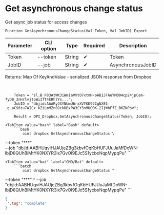 ﻿---
sidebar_position: 5
---


# Get asynchronous change status
 Get async job status for access changes



`Function GetAsynchronousChangeStatus(Val Token, Val JobID) Export`

  | Parameter | CLI option | Type | Required | Description |
  |-|-|-|-|-|
  | Token | --token | String | &#x2714; | Token |
  | JobID | --job | String | &#x2714; | AsynchronousJobID |

  
  Returns:  Map Of KeyAndValue - serialized JSON response from Dropbox

<br/>




```bsl title="1C:Enterprise/OneScript code example"
    Token = "sl.B_P83AtWK3iWmiaVVtO7xtmH-oAB1JFAuYM0O4cp24jpCem-7yD8_3nHrlvjtoWiI7T4kRh7Yx...";
    JobID = "dbjid:AAARyJXYNUmU6rxXVTKK92CgNXE1-_g_aC96tu7WICx_kZiLmMZn0JckDBxPW3CY3oMUO0K-2IjWbFfZ_B6ZNPbv";

    Result = OPI_Dropbox.GetAsynchronousChangeStatus(Token, JobID);
```
 

 <Tabs>
  
    <TabItem value="bash" label="Bash" default>
        ```bash
            oint dropbox GetAsynchronousChangeStatus \
 --token "***" \
 --job "dbjid:AABHUqviHJAUjeZBg3kbvfOqKbHUFJUuJaMfDoWN-lbjD8QUhBiMtYK0NXYR3lx7GvOl9EJc5S1ycboNqpMypqPu"
        ```
    </TabItem>
  
    <TabItem value="bat" label="CMD/Bat" default>
        ```batch
            oint dropbox GetAsynchronousChangeStatus ^
 --token "***" ^
 --job "dbjid:AABHUqviHJAUjeZBg3kbvfOqKbHUFJUuJaMfDoWN-lbjD8QUhBiMtYK0NXYR3lx7GvOl9EJc5S1ycboNqpMypqPu"
        ```
    </TabItem>
</Tabs>


```json title="Result"
{
 ".tag": "complete"
}
```
